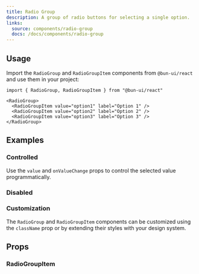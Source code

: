 ```yaml
---
title: Radio Group
description: A group of radio buttons for selecting a single option.
links:
  source: components/radio-group
  docs: /docs/components/radio-group
---
```


<ComponentPreview name="radio-basic" />

## Usage

Import the `RadioGroup` and `RadioGroupItem` components from `@bun-ui/react` and
use them in your project:

```tsx
import { RadioGroup, RadioGroupItem } from "@bun-ui/react"
```

```tsx
<RadioGroup>
  <RadioGroupItem value="option1" label="Option 1" />
  <RadioGroupItem value="option2" label="Option 2" />
  <RadioGroupItem value="option3" label="Option 3" />
</RadioGroup>
```

## Examples

### Controlled

Use the `value` and `onValueChange` props to control the selected value
programmatically.

<ComponentPreview name="radio-controlled" />

### Disabled

<ComponentPreview name="radio-disabled" />

### Customization

The `RadioGroup` and `RadioGroupItem` components can be customized using the
`className` prop or by extending their styles with your design system.

<ComponentPreview name="radio-customized" />

## Props

### RadioGroupItem

<APITable interfaceName="RadioGroupItemProps" />
